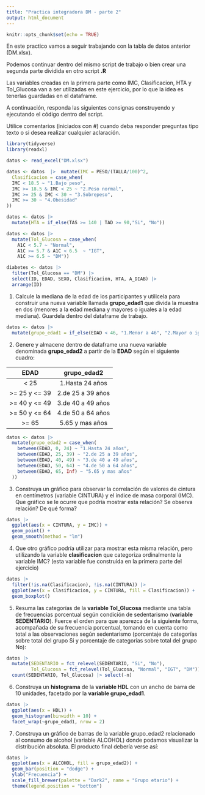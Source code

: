 ```yaml
---
title: "Practica integradora DM - parte 2"
output: html_document
---
```


```r
knitr::opts_chunk$set(echo = TRUE)
```


En este practico vamos a seguir trabajando con la tabla de datos anterior (DM.xlsx). 

Podemos continuar dentro del mismo script de trabajo o bien crear una segunda parte dividida en otro script **.R**

Las variables creadas en la primera parte como IMC, Clasificacion, HTA y Tol_Glucosa van a ser utilizadas en este ejercicio, por lo que la idea es tenerlas guardadas en el dataframe.

A continuación, responda las siguientes consignas construyendo y ejecutando el código dentro del script. 

Utilice comentarios (iniciados con #) cuando deba responder preguntas tipo texto o si desea realizar cualquier aclaración.

```r
library(tidyverse)
library(readxl)

datos <- read_excel("DM.xlsx")

datos <- datos  |>  mutate(IMC = PESO/(TALLA/100)^2, 
  Clasificacion = case_when(
  IMC < 18.5 ~ "1.Bajo peso",
  IMC >= 18.5 & IMC < 25 ~ "2.Peso normal",
  IMC >= 25 & IMC < 30 ~ "3.Sobrepeso",
  IMC >= 30 ~ "4.Obesidad"
))

datos <- datos |> 
  mutate(HTA = if_else(TAS >= 140 | TAD >= 90,"Si", "No"))

datos <- datos |> 
  mutate(Tol_Glucosa = case_when(
    A1C < 5.7 ~ "Normal",
    A1C >= 5.7 & A1C < 6.5  ~ "IGT",
    A1C >= 6.5 ~ "DM"))

diabetes <- datos |> 
  filter(Tol_Glucosa == "DM") |> 
  select(ID, EDAD, SEXO, Clasificacion, HTA, A_DIAB) |> 
  arrange(ID)

```

1. Calcule la mediana de la edad de los participantes y utilicela para construir una nueva variable llamada **grupo_edad1** que divida la muestra en dos (menores a la edad mediana y mayores o iguales a la edad mediana). Guardela dentro del dataframe de trabajo.

```r

datos <- datos |> 
  mutate(grupo_edad1 = if_else(EDAD < 46, "1.Menor a 46", "2.Mayor o igual a 46"))

```

2. Genere y almacene dentro de dataframe una nueva variable denominada **grupo_edad2** a partir de la **EDAD** según el siguiente cuadro:

|      EDAD      | grupo_edad2       |
|:--------------:|:-----------------:|
| < 25           | 1.Hasta 24 años   |
| >= 25 y <= 39  | 2.de 25 a 39 años |
| >= 40 y <= 49  | 3.de 40 a 49 años |
| >= 50 y <= 64  | 4.de 50 a 64 años |
| >= 65          | 5.65 y mas años   |

```r
datos <- datos |> 
  mutate(grupo_edad2 = case_when(
    between(EDAD, 0, 24) ~ "1.Hasta 24 años",
    between(EDAD, 25, 39) ~ "2.de 25 a 39 años",
    between(EDAD, 40, 49) ~ "3.de 40 a 49 años",
    between(EDAD, 50, 64) ~ "4.de 50 a 64 años",
    between(EDAD, 65, Inf) ~ "5.65 y mas años"
  ))
```


3. Construya un gráfico para observar la correlación de valores de cintura en centímetros (variable CINTURA) y el índice de masa corporal (IMC). Que gráfico se le ocurre que podría mostrar esta relación? Se observa relación? De qué forma?

```r
datos |> 
  ggplot(aes(x = CINTURA, y = IMC)) +
  geom_point() +
  geom_smooth(method = "lm") 
```

4. Que otro gráfico podría utilizar para mostrar esta misma relación, pero utilizando la variable **clasificacion** que categoriza ordinalmente la variable IMC? (esta variable fue construida en la primera parte del ejercicio)

```r
datos |> 
  filter(!is.na(Clasificacion), !is.na(CINTURA)) |> 
  ggplot(aes(x = Clasificacion, y = CINTURA, fill = Clasificacion)) +
  geom_boxplot() 
```


5. Resuma las categorías de la **variable Tol_Glucosa** mediante una tabla de frecuencias porcentual según condición de sedentarismo (**variable SEDENTARIO**). Fuerce el orden para que aparezca de la siguiente forma, acompañada de su frecuencia porcentual, tomando en cuenta como total a las observaciones según sedentarismo (porcentaje de categorías sobre total del grupo Si y porcentaje de categorías sobre total del grupo No):

```r
datos |> 
  mutate(SEDENTARIO = fct_relevel(SEDENTARIO, "Si", "No"),
         Tol_Glucosa = fct_relevel(Tol_Glucosa, "Normal", "IGT", "DM")) |> 
  count(SEDENTARIO, Tol_Glucosa) |> select(-n)
```


6. Construya un **histograma** de la **variable HDL** con un ancho de barra de 10 unidades, facetado por la **variable grupo_edad1**.

```r
datos |> 
  ggplot(aes(x = HDL)) +
  geom_histogram(binwidth = 10) +
  facet_wrap(~grupo_edad1, nrow = 2)
```

7. Construya un gráfico de barras de la variable grupo_edad2 relacionado al consumo de alcohol (variable ALCOHOL) donde podamos visualizar la distribución absoluta. El producto final debería verse así:

```r
datos |> 
  ggplot(aes(x = ALCOHOL, fill = grupo_edad2)) +
  geom_bar(position = "dodge") +
  ylab("Frecuencia") +
  scale_fill_brewer(palette = "Dark2", name = "Grupo etario") +
  theme(legend.position = "bottom")
```


